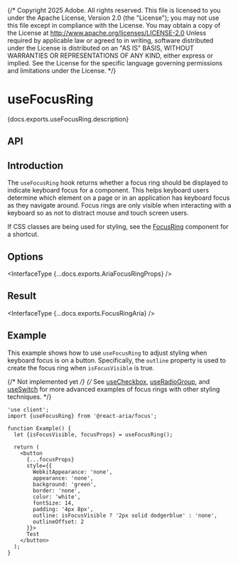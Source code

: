 {/* Copyright 2025 Adobe. All rights reserved.
This file is licensed to you under the Apache License, Version 2.0 (the "License");
you may not use this file except in compliance with the License. You may obtain a copy
of the License at http://www.apache.org/licenses/LICENSE-2.0
Unless required by applicable law or agreed to in writing, software distributed under
the License is distributed on an "AS IS" BASIS, WITHOUT WARRANTIES OR REPRESENTATIONS
OF ANY KIND, either express or implied. See the License for the specific language
governing permissions and limitations under the License. */}



# useFocusRing

<PageDescription>{docs.exports.useFocusRing.description}</PageDescription>

## API

<FunctionAPI links={docs.links} function={docs.exports.useFocusRing} />

## Introduction

The `useFocusRing` hook returns whether a focus ring should be displayed to indicate keyboard focus for a component.
This helps keyboard users determine which element on a page or in an application has keyboard focus as they
navigate around. Focus rings are only visible when interacting with a keyboard so as not to distract mouse
and touch screen users.

If CSS classes are being used for styling, see the [FocusRing](FocusRing.html) component for a shortcut.

## Options

<InterfaceType {...docs.exports.AriaFocusRingProps} />

## Result

<InterfaceType {...docs.exports.FocusRingAria} />

## Example

This example shows how to use `useFocusRing` to adjust styling when keyboard focus is on a button.
Specifically, the `outline` property is used to create the focus ring when `isFocusVisible` is true.

{/* Not implemented yet */}
{/* See [useCheckbox](useCheckbox.html#styling), [useRadioGroup](useRadioGroup.html#styling), and
[useSwitch](useSwitch.html#example) for more advanced examples of focus rings with other styling
techniques. */}

```tsx render
'use client';
import {useFocusRing} from '@react-aria/focus';

function Example() {
  let {isFocusVisible, focusProps} = useFocusRing();

  return (
    <button
      {...focusProps}
      style={{
        WebkitAppearance: 'none',
        appearance: 'none',
        background: 'green',
        border: 'none',
        color: 'white',
        fontSize: 14,
        padding: '4px 8px',
        outline: isFocusVisible ? '2px solid dodgerblue' : 'none',
        outlineOffset: 2
      }}>
      Test
    </button>
  );
}
```
